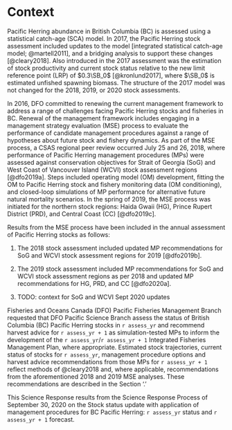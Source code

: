 # Context

Pacific Herring abundance in British Columbia (BC) is assessed using a statistical catch-age (SCA) model.
In 2017, the Pacific Herring stock assessment included updates to the model [integrated statistical catch-age model; @martell2011],
and a bridging analysis to support these changes [@cleary2018].
Also introduced in the 2017 assessment was the estimation of stock productivity and current stock status relative to the new limit reference point (LRP) of $0.3\SB_0$ [@kronlund2017], where $\SB_0$ is estimated unfished spawning biomass.
The structure of the 2017 model was not changed for the 2018, 2019, or 2020 stock assessments.
<!-- In 2020 an update was made to the forecasting model.
Historically the model has used the estimated terminal year recruits when projecting the model one year ahead.
The change was made to use average recruitment generated from a normal distribution. -->

In 2016, DFO committed to renewing the current management framework to address a range of challenges facing Pacific Herring stocks and fisheries in BC.
Renewal of the management framework includes engaging in a management strategy evaluation (MSE) process to evaluate the performance of candidate management procedures against a range of hypotheses about future stock and fishery dynamics.
As part of the MSE process, a CSAS regional peer review occurred July 25 and 26, 2018,
where performance of Pacific Herring management procedures (MPs) were assessed against conservation objectives for Strait of Georgia (SoG) and West Coast of Vancouver Island (WCVI) stock assessment regions [@dfo2019a].
Steps included operating model (OM) development, fitting the OM to Pacific Herring stock and fishery monitoring data (OM conditioning), and closed-loop simulations of MP performance for alternative future natural mortality scenarios.
In the spring of 2019, the MSE process was initiated for the northern stock regions: Haida Gwaii (HG), Prince Rupert District (PRD), and Central Coast (CC) [@dfo2019c].

Results from the MSE process have been included in the annual assessment of Pacific Herring stocks as follows:

1. The 2018 stock assessment included updated MP recommendations for SoG and WCVI stock assessment regions for 2019 [@dfo2019b].

1. The 2019 stock assessment included MP recommendations for SoG and WCVI stock assessment regions as per 2018 and updated MP recommendations for HG, PRD, and CC [@dfo2020a].

1. TODO: context for SoG and WCVI Sept 2020 updates

Fisheries and Oceans Canada (DFO) Pacific Fisheries Management Branch requested that DFO Pacific Science Branch assess the status of British Columbia (BC) Pacific Herring stocks in
`r assess_yr` and recommend harvest advice for `r assess_yr + 1` as simulation-tested MPs to inform the development of the `r assess_yr`/`r assess_yr + 1` Integrated Fisheries Management Plan, where appropriate.
Estimated stock trajectories, current status of stocks for `r assess_yr`, management procedure options and harvest advice recommendations from those MPs for `r assess_yr + 1` reflect methods of @cleary2018 and,
where applicable, recommendations from the aforementioned 2018 and 2019 MSE analyses.
These recommendations are described in the Section '\nameref{sec:harv-opts}.'

<!--  Mandatory last paragraph in this section -->
This Science Response results from the Science Response Process of
September 30, 2020 on the
Stock status update with application of management procedures for BC Pacific Herring: `r assess_yr` status and `r assess_yr + 1` forecast.
